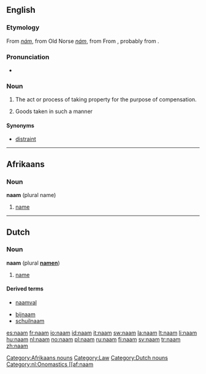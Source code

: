 {{also|nam|Nam|'Nam|NAM|nám|năm|nấm}}

==English==

===Etymology===
From {{etyl|ang}} ''[[nám]]'', from Old Norse ''[[nám]]'', from From {{proto|Germanic|nimman|take|lang=ang}}, probably from {{proto|Indo-European|nem-|take|lang=ang}}.

===Pronunciation===
* {{IPA|/nɑːm/}}

===Noun===
{{en-noun|-}}

# {{context|obsolete|legal}} The act or process of taking property for the purpose of compensation.
# {{context|obsolete|legal}} Goods taken in such a manner

====Synonyms====
* [[distraint]]

----

==Afrikaans==

===Noun===
'''naam''' (plural name)

# [[name]]

[[Category:Afrikaans nouns]]
[[Category:Law]]

----

==Dutch==

===Noun===
'''naam''' {{m}} (plural '''[[namen]]''')

# [[name]]

====Derived terms====
<!-- naam* -->
* [[naamval]]
<!-- *naam -->
* [[bijnaam]]
* [[schuilnaam]]

[[Category:Dutch nouns]]
[[Category:nl:Onomastics


[[af:naam]]
[[es:naam]]
[[fr:naam]]
[[io:naam]]
[[id:naam]]
[[it:naam]]
[[sw:naam]]
[[la:naam]]
[[lt:naam]]
[[li:naam]]
[[hu:naam]]
[[nl:naam]]
[[no:naam]]
[[pl:naam]]
[[ru:naam]]
[[fi:naam]]
[[sv:naam]]
[[tr:naam]]
[[zh:naam]]